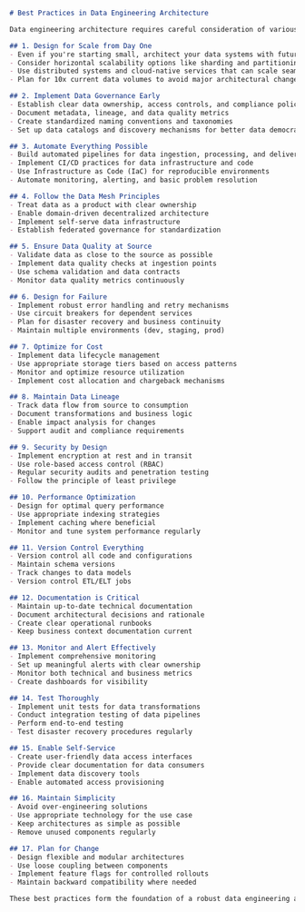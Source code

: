 ```markdown
# Best Practices in Data Engineering Architecture

Data engineering architecture requires careful consideration of various best practices to ensure scalability, reliability, and maintainability. Here are the key best practices to follow:

## 1. Design for Scale from Day One
- Even if you're starting small, architect your data systems with future growth in mind
- Consider horizontal scalability options like sharding and partitioning
- Use distributed systems and cloud-native services that can scale seamlessly
- Plan for 10x current data volumes to avoid major architectural changes later

## 2. Implement Data Governance Early
- Establish clear data ownership, access controls, and compliance policies from the start
- Document metadata, lineage, and data quality metrics
- Create standardized naming conventions and taxonomies
- Set up data catalogs and discovery mechanisms for better data democratization

## 3. Automate Everything Possible
- Build automated pipelines for data ingestion, processing, and delivery
- Implement CI/CD practices for data infrastructure and code
- Use Infrastructure as Code (IaC) for reproducible environments
- Automate monitoring, alerting, and basic problem resolution

## 4. Follow the Data Mesh Principles
- Treat data as a product with clear ownership
- Enable domain-driven decentralized architecture
- Implement self-serve data infrastructure
- Establish federated governance for standardization

## 5. Ensure Data Quality at Source
- Validate data as close to the source as possible
- Implement data quality checks at ingestion points
- Use schema validation and data contracts
- Monitor data quality metrics continuously

## 6. Design for Failure
- Implement robust error handling and retry mechanisms
- Use circuit breakers for dependent services
- Plan for disaster recovery and business continuity
- Maintain multiple environments (dev, staging, prod)

## 7. Optimize for Cost
- Implement data lifecycle management
- Use appropriate storage tiers based on access patterns
- Monitor and optimize resource utilization
- Implement cost allocation and chargeback mechanisms

## 8. Maintain Data Lineage
- Track data flow from source to consumption
- Document transformations and business logic
- Enable impact analysis for changes
- Support audit and compliance requirements

## 9. Security by Design
- Implement encryption at rest and in transit
- Use role-based access control (RBAC)
- Regular security audits and penetration testing
- Follow the principle of least privilege

## 10. Performance Optimization
- Design for optimal query performance
- Use appropriate indexing strategies
- Implement caching where beneficial
- Monitor and tune system performance regularly

## 11. Version Control Everything
- Version control all code and configurations
- Maintain schema versions
- Track changes to data models
- Version control ETL/ELT jobs

## 12. Documentation is Critical
- Maintain up-to-date technical documentation
- Document architectural decisions and rationale
- Create clear operational runbooks
- Keep business context documentation current

## 13. Monitor and Alert Effectively
- Implement comprehensive monitoring
- Set up meaningful alerts with clear ownership
- Monitor both technical and business metrics
- Create dashboards for visibility

## 14. Test Thoroughly
- Implement unit tests for data transformations
- Conduct integration testing of data pipelines
- Perform end-to-end testing
- Test disaster recovery procedures regularly

## 15. Enable Self-Service
- Create user-friendly data access interfaces
- Provide clear documentation for data consumers
- Implement data discovery tools
- Enable automated access provisioning

## 16. Maintain Simplicity
- Avoid over-engineering solutions
- Use appropriate technology for the use case
- Keep architectures as simple as possible
- Remove unused components regularly

## 17. Plan for Change
- Design flexible and modular architectures
- Use loose coupling between components
- Implement feature flags for controlled rollouts
- Maintain backward compatibility where needed

These best practices form the foundation of a robust data engineering architecture. They should be adapted based on specific organizational needs, scale, and constraints while maintaining the core principles they represent.
```